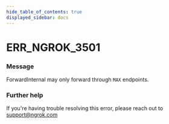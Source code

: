 ```yaml
---
hide_table_of_contents: true
displayed_sidebar: docs
---
```



# ERR_NGROK_3501

### Message
ForwardInternal may only forward through `MAX` endpoints.

<ErrorDetails error='err_ngrok_3501' />


### Further help
If you're having trouble resolving this error, please reach out to [support@ngrok.com](mailto:support@ngrok.com?subject=Help%20with%20ERR_NGROK_3501)

